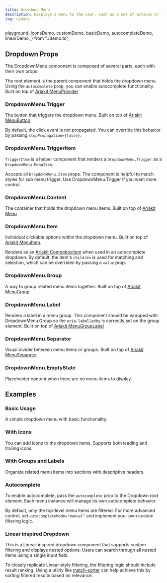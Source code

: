 ```yaml
---
title: Dropdown Menu
description: Displays a menu to the user, such as a set of actions or functions, triggered by a button.
tag: update
---
```


  playground,
  iconsDemo,
  customDemo,
  basicDemo,
  autocompleteDemo,
  linearDemo,
} from "./demo.ts";

<Demo data={playground} />

## Dropdown Props

The DropdownMenu component is composed of several parts, each with their own props.

The root element is the parent component that holds the dropdown menu. Using the `autocomplete` prop, you can enable autocomplete functionality. Built on top of [Ariakit MenuProvider](https://ariakit.org/reference/menu-provider)

<auto-type-table path="./props.ts" name="DropdownMenuRootProps" />

### DropdownMenu.Trigger

The button that triggers the dropdown menu. Built on top of [Ariakit MenuButton](https://ariakit.org/reference/menu-button)

By default, the click event is not propagated. You can override this behavior by passing `stopPropagation={false}`.

<auto-type-table path="./props.ts" name="DropdownMenuTriggerProps" />

### DropdownMenu.TriggerItem

`TriggerItem` is a helper component that renders a `DropdownMenu.Trigger` as a `DropdownMenu.MenuItem`.

Accepts all `DropdownMenu.Item` props. The component is helpful to match styles for sub menu trigger. Use DropdownMenu.Trigger if you want more control.

### DropdownMenu.Content

The container that holds the dropdown menu items. Built on top of [Ariakit Menu](https://ariakit.org/reference/menu)

<auto-type-table path="./props.ts" name="DropdownMenuContentProps" />

### DropdownMenu.Item

Individual clickable options within the dropdown menu. Built on top of [Ariakit MenuItem](https://ariakit.org/reference/menu-item).

Renders as an [Ariakit ComboboxItem](https://ariakit.org/reference/combobox-item) when used in an autocomplete dropdown. By default, the item's `children` is used for matching and selection, which can be overriden by passing a `value` prop.

<auto-type-table path="./props.ts" name="DropdownMenuItemProps" />

### DropdownMenu.Group

A way to group related menu items together. Built on top of [Ariakit MenuGroup](https://ariakit.org/reference/menu-group)

<auto-type-table path="./props.ts" name="DropdownMenuGroupProps" />

### DropdownMenu.Label

Renders a label in a menu group. This component should be wrapped with DropdownMenu.Group so the `aria-labelledby` is correctly set on the group element. Built on top of [Ariakit MenuGroupLabel](https://ariakit.org/reference/menu-group-label)

<auto-type-table path="./props.ts" name="DropdownMenuLabelProps" />

### DropdownMenu.Separator

Visual divider between menu items or groups. Built on top of [Ariakit MenuSeparator](https://ariakit.org/reference/menu-separator)

<auto-type-table path="./props.ts" name="DropdownMenuSeparatorProps" />

### DropdownMenu.EmptyState

Placeholder content when there are no menu items to display.

<auto-type-table path="./props.ts" name="DropdownMenuEmptyStateProps" />

## Examples

### Basic Usage

A simple dropdown menu with basic functionality.

<Demo data={basicDemo} />

### With Icons

You can add icons to the dropdown items. Supports both leading and trailing icons.

<Demo data={iconsDemo} />

### With Groups and Labels

Organize related menu items into sections with descriptive headers.

<Demo data={customDemo} />

### Autocomplete

To enable autocomplete, pass the `autocomplete` prop to the Dropdown root element. Each menu instance will manage its own autocomplete behavior.

By default, only the top-level menu items are filtered. For more advanced control, set `autocompleteMode="manual"` and implement your own custom filtering logic.

<Demo data={autocompleteDemo} />

### Linear inspired Dropdown

This is a Linear-inspired dropdown component that supports custom filtering and displays nested options. Users can search through all nested items using a single input field.

To closely replicate Linear-style filtering, the filtering logic should include result ranking. Using a utility like [match-sorter](https://www.npmjs.com/package/match-sorter) can help achieve this by sorting filtered results based on relevance.

<Demo data={linearDemo} />
